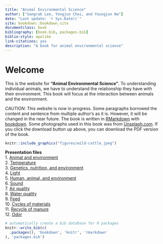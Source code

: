 ```yaml
---
title: "Animal Environmental Science"
author: ["Sangrak Lee, Yongjun Choi, and Youngjun Na"]
date: "Last update: `r Sys.Date()`"
site: bookdown::bookdown_site
documentclass: book
bibliography: [book.bib, packages.bib]
biblio-style: apalike
link-citations: yes
description: "A book for animal environmental science"
---
```

# Welcome {-}  

This is the website for **"Animal Environmental Science"**. To understanding individual animals, we have to understand the relationship they have with their environment. This book will focus at the interaction between animals and the environment.        

_CAUTION_: This website is now in progress. Some paragraphs borrowed the content and sentence from multiple author's as it is. However, it will be changed in the near future. The book is written in [RMarkdown](https://rmarkdown.rstudio.com) with [bookdown](https://bookdown.org). Some photographs used in this book was from [Unsplash.com](https://unsplash.com/). If you click the download button up above, you can download the PDF version of the book.

```r

knitr::include_graphics("figures/wild-cattle.jpeg")
```

**Presentation files**  
1. [Animal and environment](https://youngjunna.github.io/aes/02-AnimalandEnvironment)  
2. [Temperature](https://youngjunna.github.io/aes/03-Temperature)  
3. [Genetics, nutrition, and environment](https://github.com/YoungjunNa/2019-animal-nutrition-and-the-environment/raw/master/03%E1%84%8C%E1%85%AE%E1%84%8E%E1%85%A1-%E1%84%83%E1%85%A9%E1%86%BC%E1%84%86%E1%85%AE%E1%86%AF%E1%84%92%E1%85%AA%E1%86%AB%E1%84%80%E1%85%A7%E1%86%BC%E1%84%92%E1%85%A1%E1%86%A8.pdf)  
4. [Light](https://youngjunna.github.io/aes/04-Light)  
5. [Human, animal, and environment](https://github.com/YoungjunNa/aes/raw/master/04-aes.pdf)  
6. [Sound](https://youngjunna.github.io/aes/05-Sound)  
7. [Air quality](https://youngjunna.github.io/aes/06-AirQuality)  
8. [Water quality](https://youngjunna.github.io/aes/07-WaterQuality)  
9. [Feed](https://youngjunna.github.io/aes/08-ByProducts)  
10. [Cycles of materials](https://youngjunna.github.io/aes/09-CyclesOfMaterials)  
11. [Recycle of manure](https://drive.google.com/file/d/1zayyDJWH9KQ0vKPsu2tNeH75u-USbIFv/view?usp=sharing)  
12. [Odor](https://drive.google.com/open?id=1Hze2tdsbKGxIF02kD9K_9p8RFX9vLFoE)  


```r
# automatically create a bib database for R packages
knitr::write_bib(c(
  .packages(), 'bookdown', 'knitr', 'rmarkdown'
), 'packages.bib')
```

